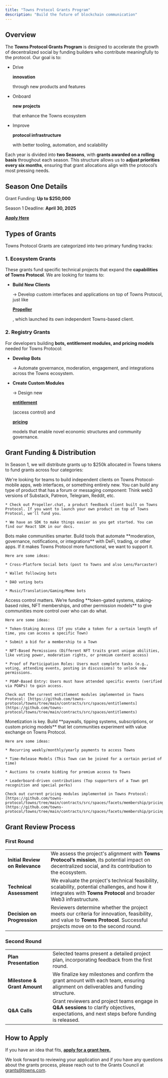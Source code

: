 ```yaml
---
title: "Towns Protocol Grants Program"
description: "Build the future of blockchain communication"
---
```


## **Overview**

The **Towns Protocol Grants Program** is designed to accelerate the growth of decentralized social by funding builders who contribute meaningfully to the protocol. Our goal is to:

* Drive

  **innovation**

  through new products and features

* Onboard

  **new projects**

  that enhance the Towns ecosystem

* Improve

  **protocol infrastructure**

  with better tooling, automation, and scalability

Each year is divided into **two Seasons**, with **grants awarded on a rolling basis** throughout each season. This structure allows us to **adjust priorities every six months**, ensuring that grant allocations align with the protocol’s most pressing needs.

## Season One Details

Grant Funding: **Up to $250,000** 

Season 1 Deadline: **April 30, 2025**

[**Apply Here**](https://forms.gle/69bqjfXHWaffeui78)

## **Types of Grants**

Towns Protocol Grants are categorized into two primary funding tracks:

### **1. Ecosystem Grants**&#x20;

These grants fund specific technical projects that expand the **capabilities of Towns Protocol**. We are looking for teams to:

* **Build New Clients**

  → Develop custom interfaces and applications on top of Towns Protocol, just like 

  [**Propeller**](https://propeller.chat/)

  , which launched its own independent Towns-based client.

### **2. Registry Grants**

For developers building **bots, entitlement modules, and pricing models** needed for Towns Protocol:

* **Develop Bots**

  → Automate governance, moderation, engagement, and integrations across the Towns ecosystem.

* **Create Custom Modules**

  → Design new 

  [**entitlement**](https://docs.towns.com/towns-smart-contracts/roles-entitlements)

   (access control) and 

  [**pricing**](https://docs.towns.com/towns-smart-contracts/pricing-modules)

   models that enable novel economic structures and community governance.

## **Grant Funding & Distribution**

In Season 1, we will distribute grants up to $250k allocated in Towns tokens to fund grants across four categories:

<AccordionGroup>
  <Accordion title="Building New Clients" defaultOpen={false}>
    We're looking for teams to build independent clients on Towns Protocol-mobile apps, web interfaces, or something entirely new. You can build any type of product that has a forum or messaging component: Think web3 versions of Substack, Patreon, Telegram, Reddit, etc.

    * Check out Propeller.chat, a product feedback client built on Towns Protocol. If you want to launch your own product on top of Towns Protocol, we'll fund you.

    * We have an SDK to make things easier as you get started. You can find our React SDK in our docs.
  </Accordion>

  <Accordion title="Building Bots " defaultOpen={false}>
    Bots make communities smarter. Build tools that automate **moderation, governance, notifications, or integrations** with DeFi, trading, or other apps. If it makes Towns Protocol more functional, we want to support it.

    Here are some ideas:

    * ﻿﻿Cross-Platform Social bots (post to Towns and also Lens/Farcaster)

    * ﻿﻿Wallet following bots

    * ﻿﻿DAO voting bots

    * ﻿﻿Music/Translation/Gaming/Meme bots
  </Accordion>

  <Accordion title="Building Entitlement Modules" defaultOpen={false}>
    Access control matters. We’re funding **token-gated systems, staking-based roles, NFT memberships, and other permission models** to give communities more control over who can do what.

    Here are some ideas:

    * ﻿﻿Token-Staking Access (If you stake a token for a certain length of time, you can access a specific Town)

    * ﻿﻿Submit a bid for a membership to a Town

    * ﻿﻿NFT-Based Permissions (Different NFT traits grant unique abilities, like voting power, moderation rights, or premium content access)

    * ﻿﻿Proof of Participation Roles: Users must complete tasks (e.g., voting, attending events, posting in discussions) to unlock new permissions.

    * ﻿﻿POAP-Based Entry: Users must have attended specific events (verified via POAPs) to gain access.

    Check out the current entitlement modules implemented in Towns Protocol: [https://github.com/towns-protocol/towns/tree/main/contracts/src/spaces/entitlements](https://github.com/towns-protocol/towns/tree/main/contracts/src/spaces/entitlements)
  </Accordion>

  <Accordion title="Building Pricing Modules" defaultOpen={false}>
    Monetization is key. Build **paywalls, tipping systems, subscriptions, or custom pricing models** that let communities experiment with value exchange on Towns Protocol.

    Here are some ideas:

    * ﻿﻿Recurring weekly/monthly/yearly payments to access Towns

    * ﻿﻿Time-Release Models (This Town can be joined for a certain period of time)

    * ﻿﻿Auctions to create bidding for premium access to Towns

    * ﻿﻿Leaderboard-driven contributions (Top supporters of a Town get recognition and special perks)

    Check out current pricing modules implemented in Towns Protocol: [https://github.com/towns-protocol/towns/tree/main/contracts/src/spaces/facets/membership/pricing](https://github.com/towns-protocol/towns/tree/main/contracts/src/spaces/facets/membership/pricing)
  </Accordion>
</AccordionGroup>

## Grant Review Process

### First Round

|                                 |                                                                                                                                                                           |
| ------------------------------- | ------------------------------------------------------------------------------------------------------------------------------------------------------------------------- |
| **Initial Review on Relevance** | We assess the project's alignment with **Towns Protocol’s mission**, its potential impact on decentralized social, and its contribution to the ecosystem.                 |
| **Technical Assessment**        | We evaluate the project's technical feasibility, scalability, potential challenges, and how it integrates with **Towns Protocol** and broader Web3 infrastructure.        |
| **Decision on Progression**     | Reviewers determine whether the project meets our criteria for innovation, feasibility, and value to **Towns Protocol**. Successful projects move on to the second round. |

### Second Round

|                              |                                                                                                                                               |
| ---------------------------- | --------------------------------------------------------------------------------------------------------------------------------------------- |
| **Plan Presentation**        | Selected teams present a detailed project plan, incorporating feedback from the first round.                                                  |
| **Milestone & Grant Amount** | We finalize key milestones and confirm the grant amount with each team, ensuring alignment on deliverables and funding structure.             |
| **Q\&A Calls**               | Grant reviewers and project teams engage in **Q\&A sessions** to clarify objectives, expectations, and next steps before funding is released. |

## How to Apply

If you have an idea that fits, [**apply for a grant here.**](https://forms.gle/69bqjfXHWaffeui78)&#x20;

We look forward to reviewing your application and if you have any questions about the grants process, please reach out to the Grants Council at [grants@towns.com](mailto:grants@towns.com).